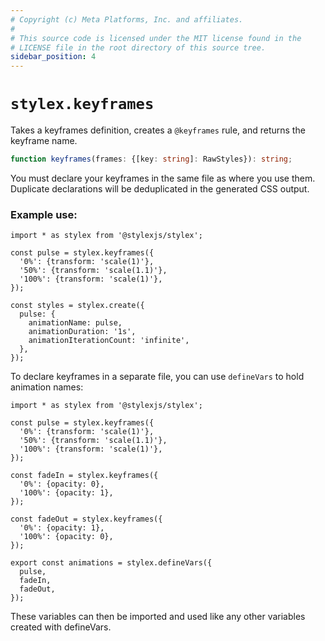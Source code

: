 ```yaml
---
# Copyright (c) Meta Platforms, Inc. and affiliates.
#
# This source code is licensed under the MIT license found in the
# LICENSE file in the root directory of this source tree.
sidebar_position: 4
---
```


# `stylex.keyframes`

Takes a keyframes definition, creates a `@keyframes` rule, and returns the
keyframe name.

```ts
function keyframes(frames: {[key: string]: RawStyles}): string;
```

You must declare your keyframes in the same file as where you use them.
Duplicate declarations will be deduplicated in the generated CSS output.

### Example use:

```tsx
import * as stylex from '@stylexjs/stylex';

const pulse = stylex.keyframes({
  '0%': {transform: 'scale(1)'},
  '50%': {transform: 'scale(1.1)'},
  '100%': {transform: 'scale(1)'},
});

const styles = stylex.create({
  pulse: {
    animationName: pulse,
    animationDuration: '1s',
    animationIterationCount: 'infinite',
  },
});
```

To declare keyframes in a separate file, you can use `defineVars` to hold
animation names:

```tsx title="animations.stylex.js"
import * as stylex from '@stylexjs/stylex';

const pulse = stylex.keyframes({
  '0%': {transform: 'scale(1)'},
  '50%': {transform: 'scale(1.1)'},
  '100%': {transform: 'scale(1)'},
});

const fadeIn = stylex.keyframes({
  '0%': {opacity: 0},
  '100%': {opacity: 1},
});

const fadeOut = stylex.keyframes({
  '0%': {opacity: 1},
  '100%': {opacity: 0},
});

export const animations = stylex.defineVars({
  pulse,
  fadeIn,
  fadeOut,
});
```

These variables can then be imported and used like any other variables created
with defineVars.
